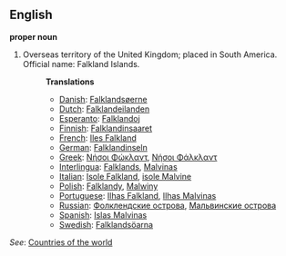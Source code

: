 ==English==

'''proper noun'''

# Overseas territory of the United Kingdom; placed in South America. Official name: Falkland Islands.
#:'''Translations'''
#:*[[Danish]]: [[Falklandsøerne]]
#:*[[Dutch]]: [[Falklandeilanden]]
#:*[[Esperanto]]: [[Falklandoj]]
#:*[[Finnish]]: [[Falklandinsaaret]]
#:*[[French]]: [[Iles Falkland]]
#:*[[German]]: [[Falklandinseln]]
#:*[[Greek]]: [[Νήσοι Φώκλαντ]], [[Νήσοι Φάλκλαντ]]
#:*[[Interlingua]]: [[Falklands]], [[Malvinas]]
#:*[[Italian]]: [[Isole Falkland]], [[isole Malvine]]
#:*[[Polish]]: [[Falklandy]], [[Malwiny]]
#:*[[Portuguese]]: [[Ilhas Falkland]], [[Ilhas Malvinas]]
#:*[[Russian]]: [[Фолклендские острова]], [[Мальвинские острова]]
#:*[[Spanish]]: [[Islas Malvinas]]
#:*[[Swedish]]: [[Falklandsöarna]]

''See'': [[Countries of the world]]